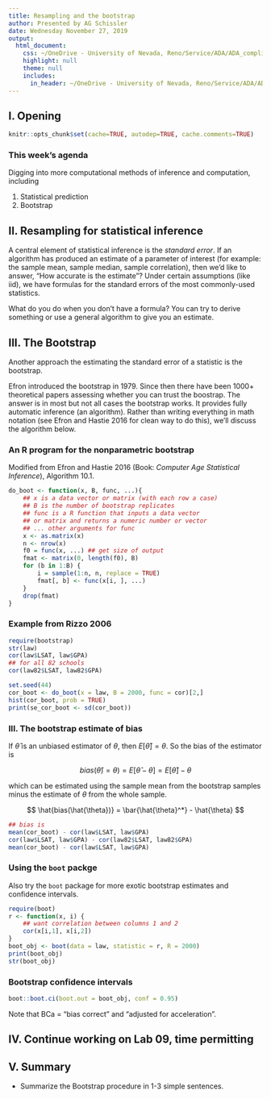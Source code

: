 ```yaml
---
title: Resampling and the bootstrap
author: Presented by AG Schissler
date: Wednesday November 27, 2019
output:
  html_document:
    css: ~/OneDrive - University of Nevada, Reno/Service/ADA/ADA_compliant_teaching_workflow/styles/base.css
    highlight: null
    theme: null
    includes:
      in_header: ~/OneDrive - University of Nevada, Reno/Service/ADA/ADA_compliant_teaching_workflow/styles/notebook.html
---
```


## I. Opening 

```r
knitr::opts_chunk$set(cache=TRUE, autodep=TRUE, cache.comments=TRUE)
```

### This week's agenda

Digging into more computational methods of inference and computation, including

1) Statistical prediction
2) Bootstrap


## II. Resampling for statistical inference

A central element of statistical inference is the *standard error*. If an algorithm has produced an estimate of a parameter of interest (for example: the sample mean, sample median, sample correlation), then we'd like to answer, "How accurate is the estimate"? Under certain assumptions (like iid), we have formulas for the standard errors of the most commonly-used statistics. 

What do you do when you don't have a formula? You can try to derive something or use a general algorithm to give you an estimate.

## III. The Bootstrap

Another approach the estimating the standard error of a statistic is the bootstrap.

Efron introduced the bootstrap in 1979. Since then there have been 1000+ theoretical papers assessing whether you can trust the boostrap. The answer is in most but not all cases the bootstrap works. It provides fully automatic inference (an algorithm). Rather than writing everything in math notation (see Efron and Hastie 2016 for clean way to do this), we'll discuss the algorithm below.

### An R program for the nonparametric bootstrap 

Modified from Efron and Hastie 2016 (Book: *Computer Age Statistical Inference*), Algorithm 10.1.

```r
do_boot <- function(x, B, func, ...){
    ## x is a data vector or matrix (with each row a case)
    ## B is the number of bootstrap replicates
    ## func is a R function that inputs a data vector
    ## or matrix and returns a numeric number or vector
    ## ... other arguments for func
    x <- as.matrix(x)
    n <- nrow(x)
    f0 = func(x, ...) ## get size of output
    fmat <- matrix(0, length(f0), B)
    for (b in 1:B) {
        i = sample(1:n, n, replace = TRUE)
        fmat[, b] <- func(x[i, ], ...)
    }
    drop(fmat)
}
```

### Example from Rizzo 2006

```r
require(bootstrap)
str(law)
cor(law$LSAT, law$GPA)
## for all 82 schools
cor(law82$LSAT, law82$GPA)
```

```r
set.seed(44)
cor_boot <- do_boot(x = law, B = 2000, func = cor)[2,]
hist(cor_boot, prob = TRUE)
print(se_cor_boot <- sd(cor_boot))
```

### III. The bootstrap estimate of bias

If $\hat{\theta}$ is an unbiased estimator of $\theta$, then $E[\hat{\theta}] = \theta$. So the bias of the estimator is

$$
bias(\hat{\theta}) = \theta) = E[\hat{\theta} - \theta] = E[\hat{\theta}] - \theta
$$

which can be estimated using the sample mean from the bootstrap samples minus the estimate of $\theta$ from the whole sample.

$$
\hat{bias(\hat{\theta})} = \bar{\hat{\theta}^*} - \hat{\theta}
$$

```r
## bias is
mean(cor_boot) - cor(law$LSAT, law$GPA)
cor(law$LSAT, law$GPA) - cor(law82$LSAT, law82$GPA)
mean(cor_boot) - cor(law$LSAT, law$GPA)

```

### Using the `boot` packge

Also try the `boot` package for more exotic bootstrap estimates and confidence intervals.

```r
require(boot)
r <- function(x, i) {
    ## want correlation between columns 1 and 2
    cor(x[i,1], x[i,2])
}
boot_obj <- boot(data = law, statistic = r, R = 2000)
print(boot_obj)
str(boot_obj)
```

### Bootstrap confidence intervals

```r
boot::boot.ci(boot.out = boot_obj, conf = 0.95)
```

Note that BCa = "bias correct" and "adjusted for acceleration".

## IV. Continue working on Lab 09, time permitting

## V. Summary

- Summarize the Bootstrap procedure in 1-3 simple sentences.
